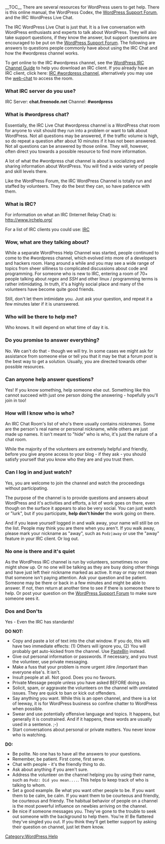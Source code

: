__TOC__
There are several resources for WordPress users to get help. There is this online manual, the WordPress Codex, the [http://www.wordpress.org/support WordPress Support Forum], and the IRC WordPress Live Chat.

The IRC WordPress Live Chat is just that. It is a live conversation with WordPress enthusiasts and experts to talk about WordPress. They will also take support questions, if they know the answer, but support questions are encouraged to be put on the [http://www.wordpress.org/support WordPress Support Forum]. The following are answers to questions people commonly have about using the IRC Chat and how the #wordpress channel works.

To get online to the IRC #wordpress channel, see the [[IRC|WordPress IRC Channel Guide]]  to help you download an IRC client.  If you already have an IRC client, click here: [irc://chat.freenode.net/wordpress IRC #wordpress channel], alternatively you may use the [https://make.wordpress.org/support/irc-support-channel/ web-chat] to access the room.

===What IRC server do you use?===

IRC Server: '''chat.freenode.net'''
Channel: '''#wordpress'''

===What is #wordpress chat?===

Essentially, the IRC Live Chat #wordpress channel is a WordPress chat room for anyone to visit should they run into a problem or want to talk about WordPress.  Not all questions may be answered, if the traffic volume is high, so do repeat a question after about 10 minutes if it has not been answered. Not all questions can be answered by those online.  They will, however, often direct you towards a possible resource to find more information.

A lot of what the #wordpress chat channel is about is socializing and sharing information about WordPress. You will find a wide variety of people and skill levels there. 

Like the WordPress Forum, the IRC WordPress Channel is totally run and staffed by volunteers. They do the best they can, so have patience with them.

===What is IRC?===

For information on what an IRC (Internet Relay Chat) is: http://www.irchelp.org/

For a list of IRC clients you could use: [[IRC]]

===Wow, what are they talking about?===

While a separate WordPress Help Channel was started, people continued to come to the #wordpress channel, which evolved into more of a developers and hackers room. Hang around a while and you may see a wide range of topics from sheer silliness to complicated discussions about code and programming.  For someone who is new to IRC, entering a room of 70+ people talking about ''regex'' and ''SSH'' and other linux / programming terms is rather intimidating. In truth, it's a highly social place and many of the volunteers have become quite good friends.

Still, don't let them intimidate you.  Just ask your question, and repeat it a few minutes later if it is unanswered.

===Who will be there to help me?===

Who knows.  It  will depend on what time of day it is.

===Do you promise to answer everything?===

No. We can't do that - though we will try. In some cases we might ask for assistance from someone else or tell you that it may be that a forum post is the best way to get a solution. Usually, you are directed towards other possible resources.

===Can anyone help answer questions?===

Yes! If you know something, help someone else out. Something like this cannot succeed with just one person doing the answering - hopefully you'll join in too!

===How will I know who is who?===

An IRC Chat Room's list of who's there usually contains ''nicknames''. Some are the person's real name or personal nickname, while others are just made up names.  It isn't meant to "hide" who is who, it's just the nature of a chat room. 

While the majority of the volunteers are extremely helpful and friendly, before you give anyone access to your blog - if they ask - you should satisfy yourself that you know who they are and you trust them.

===Can I log in and just watch?===

Yes, you are welcome to join the channel and watch the proceedings without participating.

The purpose of the channel is to provide questions and answers about WordPress and it's activities and efforts, a lot of work goes on there, even though on the surface it appears to also be very social. You can just watch or "lurk", but if you participate, '''help don't hinder''' the work going on there.

And if you leave yourself logged in and walk away, your name will still be on the list. People may think you are there when you aren't.  If you walk away, please mark your nickname as "away", such as <tt>Podz|away</tt> or use the "away" feature in your IRC client.  Or log out.

===No one is there and it's quiet===

As the WordPress IRC channel is run by volunteers, sometimes no one might show up. Or no one will be talking as they are busy doing other things and have just left their nickname marked as active.  It may or may not mean that someone isn't paying attention.  Ask your question and be patient.  Someone may be there or back in a few minutes and might be able to answer.  If not, then return at another time to see if there is someone there to help. Or post your question on the [http://www.wordpress.org/support WordPress Support Forum] to make sure someone sees it.

===Dos and Don'ts ===

Yes - Even the IRC has standards!

'''DO NOT:'''

* Copy and paste a lot of text into the chat window. If you do, this will have two immediate effects: (1) Others will ignore you,  (2) You will probably get auto-kicked from the channel. Use [http://wordpress.pastebin.com PasteBin] instead.
* Give out personal information or passwords. If necessary, and you trust the volunteer, use private messaging.
* Make a fuss that your problem is more urgent /dire /important than everyone else's. It isn't.
* Insult people at all. Not good. Does you no favours.
* Private Message people unless you have asked BEFORE doing so.
* Solicit, spam, or aggravate the volunteers on the channel with unrelated issues. They are quick to ban or kick out offenders.
* Say anything you want. While this is an open channel, and there is a lot of leeway, it is for WordPress business so confine chatter to WordPress when possible.
* Swear and use potentially offensive language and topics.  It happens, but generally it is constrained.  And if it happens, these words are usually used in a sentence. ;-)
* Start conversations about personal or private matters. You never know who is watching.

'''DO:'''

* Be polite. No one has to have all the answers to your questions.
* Remember, be patient. First come, first serve.
* Chat with people - it's the friendly thing to do.
* Ask about anything if you aren't sure.
* Address the volunteer on the channel helping you by using their name, such as <tt>Podz: Did you mean....</tt>. This helps to keep track of who is talking to whom.
* Set a good example. Be what you want other people to be. If you want them to be calm, be calm. If you want them to be courteous and friendly, be courteous and friendy. The habitual behavior of people on a channel is the most powerful influence on newbies arriving on the channel.
* Be nice if someone messages you.  They've gone to the trouble to seek out someone with the background to help them. You're it! Be flattered they've singled you out. If you think they'll get better support by asking their question on channel, just let them know. 

[[Category:WordPress Help]]